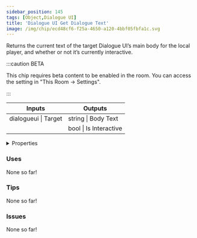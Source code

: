 ```yaml
---
sidebar_position: 145
tags: [Object,Dialogue UI]
title: 'Dialogue UI Get Dialogue Text'
image: /img/chip/ecd48cf6-f25a-4650-a120-4bbf05fbfa1c.svg
---
```


Returns the current text of the target Dialogue UI’s main body for the local player, and whether or not it’s currently interactive.

:::caution BETA

This chip requires beta content to be enabled in the room. You can access the setting in "This Room -> Settings".

:::

<IChip uuid="ecd48cf6-f25a-4650-a120-4bbf05fbfa1c"/>

<table><thead><tr><th>Inputs</th><th>Outputs</th></tr></thead><tbody><tr><td>dialogueui | Target</td><td>string | Body Text</td></tr><tr><td /><td>bool | Is Interactive</td></tr></tbody></table>

<details>
  <summary>Properties</summary>
  <div>
    <div>
    <table>
      <tbody>
        <tr>
          <td>Is beta required?</td>
          <td>Yes</td>
        </tr>
        <tr>
          <td>Is chip a trolling risk?</td>
          <td>No</td>
        </tr>
        <tr>
          <td>Is chip a role assignment risk?</td>
          <td>No</td>
        </tr>
        <tr>
          <td>Chip UUID</td>
          <td>ecd48cf6-f25a-4650-a120-4bbf05fbfa1c</td>
        </tr>
        <tr>
          <td>Room availability</td>
          <td>Available everywhere</td>
        </tr>
      </tbody>
    </table>
    </div>
  </div>
</details>

### Uses

None so far!

### Tips

None so far!

### Issues

None so far!